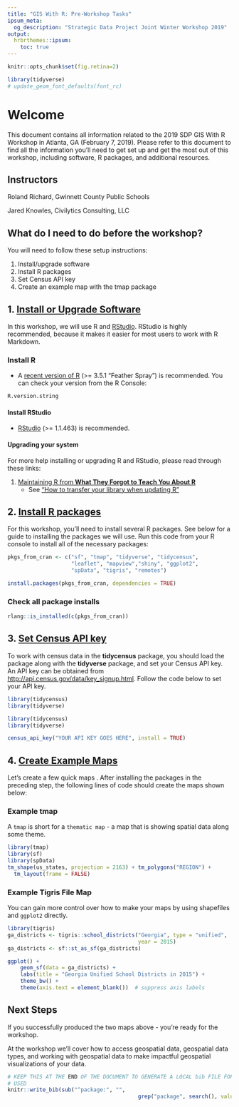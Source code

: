 ```yaml
---
title: "GIS With R: Pre-Workshop Tasks"
ipsum_meta:
  og_description: "Strategic Data Project Joint Winter Workshop 2019"
output: 
  hrbrthemes::ipsum:
    toc: true
---
```

```r
knitr::opts_chunk$set(fig.retina=2)
```

```r
library(tidyverse)
# update_geom_font_defaults(font_rc)
```
# Welcome

This document contains all information related to the 2019 SDP GIS With R
Workshop in Atlanta, GA (February 7, 2019). Please refer to this document to
find all the information you'll need to get set up and get the most out of this
workshop, including software, R packages, and additional resources.

## Instructors

Roland Richard, Gwinnett County Public Schools  <a href="https://" target="_blank"><i class="fas fa-link"></i></a> <a href="https://github.com/rrichard-gcps" target="_blank"><i class="fab fa-github"></i></a> <a href="https://twitter.com/rorich" target="_blank"><i class="fab fa-twitter"></i></a>

Jared Knowles, Civilytics Consulting, LLC <a href="https://www.jaredknowles.com/" target="_blank"><i class="fas fa-link"></i></a> <a href="https://github.com/jknowles" target="_blank"><i class="fab fa-github"></i></a> <a href="https://twitter.com/jknowles" target="_blank"><i class="fab fa-twitter"></i></a>


## What do I need to do before the workshop?

You will need to follow these setup instructions: 

1. Install/upgrade software
2. Install R packages
3. Set Census API key
4. Create an example map with the tmap package


## 1. <u>**Install or Upgrade Software**</u>     

In this workshop, we will use R and
[RStudio](https://www.rstudio.com/products/rstudio/). RStudio is highly
recommended, because it makes it easier for most users to work with R Markdown.

### Install R

* A [recent version of R](https://cran.rstudio.com/) (>= 3.5.1 "Feather Spray")
is recommended. You can check your version from the R Console:

```r
R.version.string
```


#### Install RStudio

* [RStudio](https://www.rstudio.com/products/rstudio/download/#download) (>= 1.1.463)  is recommended.


#### Upgrading your system

For more help installing or upgrading R and RStudio, please read through these links:

1. [Maintaining R from **What They Forgot to Teach You About R**](https://whattheyforgot.org/maintaining-r.html)
    - See ["How to transfer your library when updating R"](https://whattheyforgot.org/maintaining-r.html#how-to-transfer-your-library-when-updating-r)


## 2. <u>**Install R packages**</u>     
For this workshop, you'll need to install several R packages. See below for a
guide to installing the packages we will use. Run this code from your R console
to install all of the necessary packages:

```r
pkgs_from_cran <- c("sf", "tmap", "tidyverse", "tidycensus", 
                    "leaflet", "mapview","shiny", "ggplot2",
                    "spData", "tigris", "remotes")
```

```r
install.packages(pkgs_from_cran, dependencies = TRUE)
```

### Check all package installs {#all}

```r
rlang::is_installed(c(pkgs_from_cran))
```

## 3. <u>**Set Census API key**</u>   
To work with census data in the __tidycensus__ package, you should load the
package along with the __tidyverse__ package, and set your Census API key.  An
API key can be obtained from <http://api.census.gov/data/key_signup.html>.
Follow the code below to set your API key.

```r
library(tidycensus)
library(tidyverse)
```

```r
library(tidycensus)
library(tidyverse)

census_api_key("YOUR API KEY GOES HERE", install = TRUE)
```

## 4. <u>**Create Example Maps**</u>   
Let's create a few quick maps . After installing the packages in the preceding
step, the following lines of code should create the maps shown below:


### Example tmap

A `tmap` is short for a `thematic map` - a map that is showing spatial data 
along some theme. 

```r
library(tmap)
library(sf)
library(spData)
tm_shape(us_states, projection = 2163) + tm_polygons("REGION") + 
  tm_layout(frame = FALSE)
```


### Example Tigris File Map

You can gain more control over how to make your maps by using shapefiles and 
`ggplot2` directly. 

```r
library(tigris)
ga_districts <- tigris::school_districts("Georgia", type = "unified", 
                                         year = 2015)
ga_districts <- sf::st_as_sf(ga_districts)
```


```r
ggplot() +
	geom_sf(data = ga_districts) +
	labs(title = "Georgia Unified School Districts in 2015") +
	theme_bw() +
	theme(axis.text = element_blank())  # suppress axis labels
```

## Next Steps

If you successfully produced the two maps above - you're ready for the workshop.

At the workshop we'll cover how to access geospatial data, geospatial data 
types, and working with geospatial data to make impactful geospatial 
visualizations of your data. 

```r
# KEEP THIS AT THE END OF THE DOCUMENT TO GENERATE A LOCAL bib FILE FOR PKGS
# USED
knitr::write_bib(sub("^package:", "", 
										 grep("package", search(), value=TRUE)))
```
